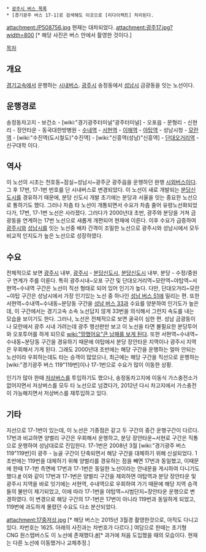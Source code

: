  * [[광주시 버스 목록]]
 * [경기광주 버스 17-1]로 검색해도 이곳으로 [리다이렉트] 처리된다.
 
attachment:/P508756.jpg
현재는 대차되었다.
attachment:광주17.jpg?width=800
[* 해당 사진은 버스 안에서 촬영한 것이다.]

[[목차]]
== 개요 ==
[[경기고속]]에서 운행하는 [[시내버스]]. [[광주시]] 송정동에서 [[성남시]] 금광동을 잇는 노선이다.

== 운행경로 ==
송정동차고지 - 보건소 - [wiki:"경기광주터미널"광주터미널] - 오포읍 - 문형리 - 신현리 - 장안타운 - 동국대한방병원 - [[수내역]] - [[서현역]] - [[이매역]] - [[야탑역]] - 성남시청 - [[모란역]] - [wiki:"수진역(도시철도)"수진역] - [wiki:"신흥역(성남)"신흥역] - [[단대오거리역]] - 신구대학 이다.

== 역사 ==
이 노선의 시초는 천호동~잠실~성남시~광주군 광주읍을 운행하던 완행 [[시외버스]]이다. 그 후 17번, 17-1번 번호를 단 시내버스로 변경되었다. 이 노선이 새로 개발되는 [[분당신도시]]를 경유하기 때문에, 분당 신도시 개발 초기에는 분당과 서울을 잇는 중요한 노선으로 통하기도 했다. 그러나 차츰 타 노선이 개통되면서 수요가 차츰 줄어 유령노선화되었다가, 17번, 17-1번 노선은 사라졌다. 그러다가 2000년대 초반, 광주와 분당을 거쳐 금광동을 연계하는 17번 노선으로 새롭게 개편되어 현재에 이른다. 이후 수요가 급증하여 [[광주시]]와 [[성남시]]를 잇는 노선중 배차 간격이 조밀한 노선으로 광주시와 성남시에서 모두 비교적 인지도가 높은 노선으로 성장하였다. 

== 수요 ==
전체적으로 보면 [[광주시]] 내부, [[광주시]] - [[분당신도시]], [[분당신도시]] 내부, 분당 - 수정/중원구 연계가 주를 이룬다. 특히 광주시내~오포 구간 및 단대오거리역~모란역~야탑역~서현역~수내역 구간은 노선이 직선 형태로 되어 있어 인기가 높다. 다만, 단대오거리~모란~야탑 구간은 성남시에서 가장 인기있는 노선 중 하나인 [[성남 버스 51]]에 밀리는 편. 또한 서현역~수내역~수내동~분당동 구간을 [[성남 버스 33]]과 수요를 양분하여 인기도가 높은데, 이 구간에서는 경기고속 소속 노선답지 않게 33번을 의식해서 그런지 속도를 내는 모습을 보이기도 한다. 그러나, 노선은 전체적으로 보면 굴곡이 심한 편. 성남 금광동이나 모란에서 광주 시내 가려는데 광주 행선판만 보고 이 노선을 타면 불필요한 분당투어와 오포투어를 하게 되므로 [[wiki:"망했어요"큰 낭패를 보게 된다]]. 또한 서현역~수내역~수내동~분당동 구간을 경유하기 때문에 야탑에서 분당 장안타운 지역이나 광주시 지역은 우회해서 가게 된다. 그래도 2000년대 초반에는 해당 구간을 운행하는 얼마 안되는 노선이라 우회하는데도 타는 승객이 많았으나, 최근에는 해당 구간을 직선으로 운행하는 [wiki:"경기광주 버스 119"119번]이나 17-1번으로 수요가 많이 이동한 상황. 

인기가 많아 한때 [[저상버스]]를 투입하기도 했으나, 송정동차고지에 이동식 가스충전소가 없어지면서 저상버스를 모두 타 노선으로 넘겼다가, 2012년 다시 차고지에서 가스충전이 가능해지면서 저상버스를 재투입하고 있다. 

== 기타 ==
지선으로 17-1번이 있는데, 이 노선은 기종점은 같고 두 구간의 중간 운행구간이 다르다. 17번과 비교하면 양벌리 구간은 우회해서 운행하고, 분당 장안타운~서현로 구간은 직통으로 운행하여 성남대로로 진입한다. 17-1번은 2008년 3월 [wiki:"경기광주 버스 119"119번]이 광주 - 능골 구간이 단축되면서 해당 구간을 대체하기 위해 신설되었다. 1초반에는 119번을 대체하기 위해 양벌리를 경유하는 점을 빼면 17번과 동일했고, 이때문에 한때 17-1번 측면에 17번과 17-1번은 동일한 노선이라는 안내문을 게시하여 다니기도 했다.[http://imagesearch.naver.com/search.naver?sm=ext&viewloc=1&where=idetail&rev=13&query=%EA%B2%BD%EA%B8%B0%EA%B3%A0%EC%86%8D%2017-1%EB%B2%88&section=image&sort=0&res_fr=0&res_to=0&start=6&ie=utf8&img_id=cafe13385409%7C88%7C10613_2&face=0&color=0&ccl=0&viewtype=0&aq=0&spq=0&nx_search_query=%EA%B2%BD%EA%B8%B0%EA%B3%A0%EC%86%8D%2017-1%EB%B2%88&nx_and_query=&nx_sub_query=&nx_search_hlquery=&nx_search_fasquery= #] 이와 같이 17번과 17-1번은 양벌리 구간을 제외하면 야탑역과 분당 장안타운 및 광주시 지역을 바로 잇기에는 서현역, 수내역으로 우회하여 가기 때문에 해당 지역 승객들의 불만이 제기되었고, 이에 따라 17-1번을 야탑역~시범단지~장안타운 운행으로 변경하였다. 이 변경으로 해당 구간의 17-1번은 17번이 아니라 119번과 동일하게 되었고, 119번에 과도하게 몰렸던 수요도 다소 분산되었다.

attachment:17중저상.jpg
[* 해당 버스는 2015년 3월경 촬영한것으로, 아직도 다니고 있다. 차번호는 1625. 아래의 사진과는 차번호가 다르다.]
여담으로 한때는 초기형 CNG 원스텝버스도 이 노선에 존재했다.[http://gall.dcinside.com/board/view/?id=bus&no=1128756&page=2 #][* 과거에 처음 도입했을 때의 모습이다. 현재는 다른 노선에 이동했거나 교체추정.]
